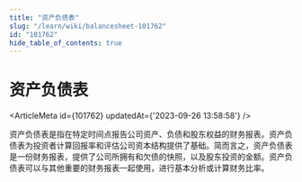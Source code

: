 ```yaml
---
title: "资产负债表"
slug: "/learn/wiki/balancesheet-101762"
id: "101762"
hide_table_of_contents: true
---
```



# 资产负债表

<ArticleMeta id={101762} updatedAt={'2023-09-26 13:58:58'} />
<div className='border-solid border-b border-t-0 my-4 border-[var(--ifm-color-gray-300)]' />

资产负债表是指在特定时间点报告公司资产、负债和股东权益的财务报表。资产负债表为投资者计算回报率和评估公司资本结构提供了基础。简而言之，资产负债表是一份财务报表，提供了公司所拥有和欠债的快照，以及股东投资的金额。资产负债表可以与其他重要的财务报表一起使用，进行基本分析或计算财务比率。
